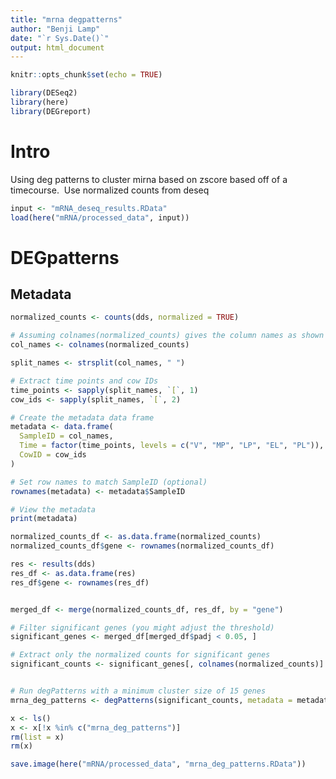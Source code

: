 ```yaml
---
title: "mrna degpatterns"
author: "Benji Lamp"
date: "`r Sys.Date()`"
output: html_document
---
```


```r
knitr::opts_chunk$set(echo = TRUE)
```

```r
library(DESeq2)
library(here)
library(DEGreport)
```

# Intro
Using deg patterns to cluster mirna based on zscore based off of a timecourse.
\ Use normalized counts from deseq

```r
input <- "mRNA_deseq_results.RData"
load(here("mRNA/processed_data", input))
```

# DEGpatterns
## Metadata

```r
normalized_counts <- counts(dds, normalized = TRUE)

# Assuming colnames(normalized_counts) gives the column names as shown
col_names <- colnames(normalized_counts)

split_names <- strsplit(col_names, " ")

# Extract time points and cow IDs
time_points <- sapply(split_names, `[`, 1)
cow_ids <- sapply(split_names, `[`, 2)

# Create the metadata data frame
metadata <- data.frame(
  SampleID = col_names,
  Time = factor(time_points, levels = c("V", "MP", "LP", "EL", "PL")),
  CowID = cow_ids
)

# Set row names to match SampleID (optional)
rownames(metadata) <- metadata$SampleID

# View the metadata
print(metadata)

```



```r
normalized_counts_df <- as.data.frame(normalized_counts)
normalized_counts_df$gene <- rownames(normalized_counts_df)

res <- results(dds)
res_df <- as.data.frame(res)
res_df$gene <- rownames(res_df)


merged_df <- merge(normalized_counts_df, res_df, by = "gene")

# Filter significant genes (you might adjust the threshold)
significant_genes <- merged_df[merged_df$padj < 0.05, ]

# Extract only the normalized counts for significant genes
significant_counts <- significant_genes[, colnames(normalized_counts)]


# Run degPatterns with a minimum cluster size of 15 genes
mrna_deg_patterns <- degPatterns(significant_counts, metadata = metadata, time = "Time", minc = 15)
```



```r
x <- ls()
x <- x[!x %in% c("mrna_deg_patterns")]
rm(list = x)
rm(x)

save.image(here("mRNA/processed_data", "mrna_deg_patterns.RData"))
```



